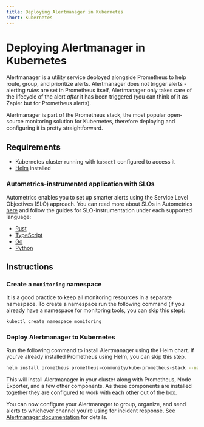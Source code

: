 ```yaml
---
title: Deploying Alertmanager in Kubernetes
short: Kubernetes
---
```



# Deploying Alertmanager in Kubernetes

Alertmanager is a utility service deployed alongside Prometheus to help route, group, and prioritize alerts. Alertmanager does not trigger alerts - alerting *rules* are set in Prometheus itself, Alertmanager only takes care of the lifecycle of the alert *after* it has been triggered (you can think of it as Zapier but for Prometheus alerts).

Alertmanager is part of the Prometheus stack, the most popular open-source monitoring solution for Kubernetes, therefore deploying and configuring it is pretty straightforward.

## Requirements
- Kubernetes cluster running with `kubectl` configured to access it
- [Helm](https://helm.sh/docs/intro/install) installed

### Autometrics-instrumented application with SLOs

Autometrics enables you to set up smarter alerts using the Service Level Objectives (SLO) approach. You can read more about SLOs in Autometrics [here](/slo) and follow the guides for SLO-instrumentation under each supported language:

- [Rust](/rust/adding-alerts-and-slos)
- [TypeScript](/typescript/adding-alerts-and-slos)
- [Go](/go/adding-alerts-and-slos)
- [Python](/python/adding-alerts-and-slos)

## Instructions

<Steps>

### Create a `monitoring` namespace

It is a good practice to keep all monitoring resources in a separate namespace. To create a namespace run the following command (if you already have a namespace for monitoring tools, you can skip this step):

```bash
kubectl create namespace monitoring
```

### Deploy Alertmanager to Kubernetes

Run the following command to install Alertmanager using the Helm chart. If you've already installed Prometheus using Helm, you can skip this step.

```bash
helm install prometheus prometheus-community/kube-prometheus-stack --namespace monitoring
```

This will install Alertmanager in your cluster along with Prometheus, Node Exporter, and a few other components. As these components are installed together they are configured to work with each other out of the box.

</Steps>

You can now configure your Alertmanager to group, organize, and send alerts to whichever channel you're using for incident response. See [Alertmanager documentation](https://prometheus.io/docs/alerting/latest/configuration/) for details.
